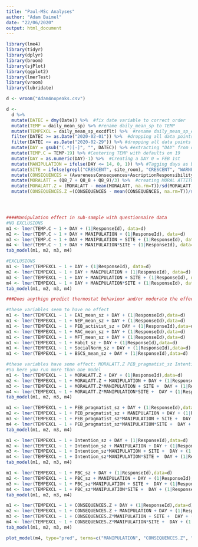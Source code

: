 ```yaml
---
title: "Paul-MSc Analyses"
author: "Adam Baimel"
date: "22/06/2020"
output: html_document
---
```


```r
library(lme4)
library(tidyr)
library(dplyr)
library(broom)
library(sjPlot)
library(ggplot2)
library(lmerTest)
library(vroom)
library(lubridate)
```

``` r
d <- vroom("Adam4nopeaks.csv")

d <- 
  d %>% 
  mutate(DATEC = dmy(Date)) %>%  #fix date variable to correct order
  mutate(TEMP = daily_mean_sp) %>% #rename daily_mean_sp to TEMP
  mutate(TEMPEXCL = daily_mean_sp_excdflt) %>%  #rename daily_mean_sp_excdflt to TEMPEXCL
  filter(DATEC >= as.Date("2020-02-01")) %>%  #dropping all data points before Feb 1
  filter(DATEC <= as.Date("2020-02-29")) %>% #dropping all data points after Feb 29
  mutate(DAY = gsub("(.*)[-]", "", DATEC)) %>% #extracting "DAY" from date
  mutate(TEMP.C = TEMP-19) %>% #Centering TEMP with defaults on 19
  mutate(DAY = as.numeric(DAY)-1) %>%  #Creating a DAY 0 = FEB 1st 
  mutate(MANIPULATION = ifelse(DAY <= 14, 0, 1)) %>% #Tagging days as being either before manipulation (0) or after (1)
  mutate(SITE = ifelse(grepl("CRESCENT", site_room), "CRESCENT", "WARNEFORD")) %>% #creating SITE variable
  mutate(CONSEQUENCES = (AwarenessConsequences+AscriptionResponsibility)/2) %>% #creating an index from these 2 variables, they are correlated high enough
  mutate(MORALATT = (Q8_7 + Q8_8 + Q8_9)/3) %>%  #creating MORAL ATTITUDES index from these 3 items
  mutate(MORALATT.Z = (MORALATT - mean(MORALATT, na.rm=T))/sd(MORALATT, na.rm=T)) %>% #standardzing moral attitudes
  mutate(CONSEQUENCES.Z =(CONSEQUENCES - mean(CONSEQUENCES, na.rm=T))/sd(CONSEQUENCES, na.rm=T)) #standardizing consequences variable 




####Manipulation effect in sub-sample with questionnaire data
#NO EXCLUSIONS
m1 <- lmer(TEMP.C ~ 1 + DAY + (1|ResponseId), data=d)
m2 <- lmer(TEMP.C ~ 1 + DAY + MANIPULATION + (1|ResponseId), data=d)
m3 <- lmer(TEMP.C ~ 1 + DAY + MANIPULATION + SITE + (1|ResponseId), data=d)
m4 <- lmer(TEMP.C ~ 1 + DAY + MANIPULATION*SITE + (1|ResponseId), data=d)
tab_model(m1, m2, m3, m4)

#EXCLUSIONS 
m1 <- lmer(TEMPEXCL ~ 1 + DAY + (1|ResponseId), data=d)
m2 <- lmer(TEMPEXCL ~ 1 + DAY + MANIPULATION + (1|ResponseId), data=d)
m3 <- lmer(TEMPEXCL ~ 1 + DAY + MANIPULATION + SITE + (1|ResponseId), data=d)
m4 <- lmer(TEMPEXCL ~ 1 + DAY + MANIPULATION*SITE + (1|ResponseId), data=d)
tab_model(m1, m2, m3, m4)

###Does anythign predict thermostat behaviour and/or moderate the effect of manipulation?

#these variables seem to have no effect
m1 <- lmer(TEMPEXCL ~ 1 + EAI_mean_sz + DAY + (1|ResponseId),data=d)
m1 <- lmer(TEMPEXCL ~ 1 + NEP_mean_sz + DAY + (1|ResponseId),data=d)
m1 <- lmer(TEMPEXCL ~ 1 + PEB_activist_sz + DAY + (1|ResponseId),data=d)
m1 <- lmer(TEMPEXCL ~ 1 + MAC_mean_sz + DAY + (1|ResponseId),data=d)
m1 <- lmer(TEMPEXCL ~ 1 + MFT_mean_sz + DAY + (1|ResponseId),data=d)
m1 <- lmer(TEMPEXCL ~ 1 + Habit_sz + DAY + (1|ResponseId),data=d)
m1 <- lmer(TEMPEXCL ~ 1 + SocialNorm_sz + DAY + (1|ResponseId),data=d)
m1 <- lmer(TEMPEXCL ~ 1 + BSCS_mean_sz + DAY + (1|ResponseId),data=d)

#these variables have some effect: MORALATT.Z PEB_pragmatist_sz Intention_sz PBC_sz Consequences.Z
#So here you run more than one model
m1 <- lmer(TEMPEXCL ~ 1 + MORALATT.Z + DAY + (1|ResponseId),data=d)
m2 <- lmer(TEMPEXCL ~ 1 + MORALATT.Z + MANIPULATION + DAY + (1|ResponseId),data=d)
m3 <- lmer(TEMPEXCL ~ 1 + MORALATT.Z*MANIPULATION + SITE +  DAY + (1|ResponseId),data=d)
m4 <- lmer(TEMPEXCL ~ 1 + MORALATT.Z*MANIPULATION*SITE +  DAY + (1|ResponseId),data=d)
tab_model(m1, m2, m3, m4)

m1 <- lmer(TEMPEXCL ~ 1 + PEB_pragmatist_sz + DAY + (1|ResponseId),data=d)
m2 <- lmer(TEMPEXCL ~ 1 + PEB_pragmatist_sz + MANIPULATION + DAY + (1|ResponseId),data=d)
m3 <- lmer(TEMPEXCL ~ 1 + PEB_pragmatist_sz*MANIPULATION + SITE +  DAY + (1|ResponseId),data=d)
m4 <- lmer(TEMPEXCL ~ 1 + PEB_pragmatist_sz*MANIPULATION*SITE +  DAY + (1|ResponseId),data=d)
tab_model(m1, m2, m3, m4)

m1 <- lmer(TEMPEXCL ~ 1 + Intention_sz + DAY + (1|ResponseId),data=d)
m2 <- lmer(TEMPEXCL ~ 1 + Intention_sz + MANIPULATION + DAY + (1|ResponseId),data=d)
m3 <- lmer(TEMPEXCL ~ 1 + Intention_sz*MANIPULATION + SITE +  DAY + (1|ResponseId),data=d)
m4 <- lmer(TEMPEXCL ~ 1 + Intention_sz*MANIPULATION*SITE +  DAY + (1|ResponseId),data=d)
tab_model(m1, m2, m3, m4)

m1 <- lmer(TEMPEXCL ~ 1 + PBC_sz + DAY + (1|ResponseId),data=d)
m2 <- lmer(TEMPEXCL ~ 1 + PBC_sz + MANIPULATION + DAY + (1|ResponseId),data=d)
m3 <- lmer(TEMPEXCL ~ 1 + PBC_sz*MANIPULATION + SITE +  DAY + (1|ResponseId),data=d)
m4 <- lmer(TEMPEXCL ~ 1 + PBC_sz*MANIPULATION*SITE +  DAY + (1|ResponseId),data=d)
tab_model(m1, m2, m3, m4)

m1 <- lmer(TEMPEXCL ~ 1 + CONSEQUENCES.Z + DAY + (1|ResponseId),data=d)
m2 <- lmer(TEMPEXCL ~ 1 + CONSEQUENCES.Z + MANIPULATION + DAY + (1|ResponseId),data=d)
m3 <- lmer(TEMPEXCL ~ 1 + CONSEQUENCES.Z*MANIPULATION + SITE +  DAY + (1|ResponseId),data=d)
m4 <- lmer(TEMPEXCL ~ 1 + CONSEQUENCES.Z*MANIPULATION*SITE +  DAY + (1|ResponseId),data=d)
tab_model(m1, m2, m3, m4)

plot_model(m4, type="pred", terms=c("MANIPULATION", "CONSEQUENCES.Z", "SITE"))
```

